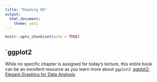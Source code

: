 ```yaml
---
title: "Reading 06"
output: 
  html_document: 
    theme: yeti
---
```


```r
knitr::opts_chunk$set(echo = TRUE)
```

## `ggplot2 

While no specific chapter is assigned for today's lecture, this entire book can be an *excellent* resource as you learn more about `ggplot2`: [ggplot2: Elegant Graphics for Data Analysis](https://ggplot2-book.org/index.html)
